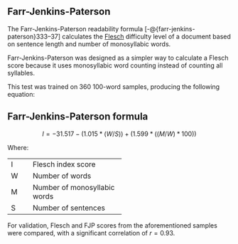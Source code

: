 ## Farr-Jenkins-Paterson\index{Farr-Jenkins-Paterson|idxit} {#sec-farr-jenkins-paterson}

The Farr-Jenkins-Paterson\index{Flesch Reading Ease!variations!Farr-Jenkins-Paterson} readability formula [-@{farr-jenkins-paterson}333–37] calculates the [Flesch](#sec-flesch-test) difficulty level of a document based on sentence length and number of monosyllabic words.

Farr-Jenkins-Paterson was designed as a simpler way to calculate a Flesch score because it uses monosyllabic word counting instead of counting all syllables.

This test was trained on 360 100-word samples, producing the following equation:

::: {.callout-note icon=false}
## Farr-Jenkins-Paterson formula

$$
I = -31.517 - (1.015*(W/S)) + (1.599*((M/W)*100))
$$
:::

Where:

+:----+:-----------------------------+
| I   | Flesch index score           |
+-----+------------------------------+
| W   | Number of words              |
+-----+------------------------------+
| M   | Number of monosyllabic words |
+-----+------------------------------+
| S   | Number of sentences          |
+-----+------------------------------+

For validation, Flesch and FJP scores from the aforementioned samples were compared, with a significant correlation of $r = 0.93$.

\newpage

